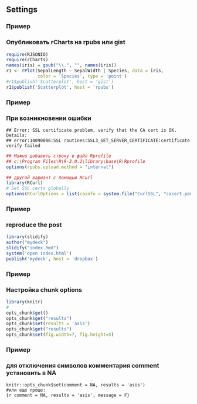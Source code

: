 ## Settings

### Пример
### Опубликовать rCharts на rpubs или gist
```r
require(RJSONIO)
require(rCharts)
names(iris) = gsub("\\.", "", names(iris))
r1 <- rPlot(SepalLength ~ SepalWidth | Species, data = iris, 
            color = 'Species', type = 'point')
#r1$publish('Scatterplot', host = 'gist')
r1$publish('Scatterplot', host = 'rpubs')
```

### Пример
### При возникновении ошибки
```
## Error: SSL certificate problem, verify that the CA cert is OK. Details:
## error:14090086:SSL routines:SSL3_GET_SERVER_CERTIFICATE:certificate verify failed
```
```r
## Можно добавить строку в файл Rprofile 
## c:\Program Files\R\R-3.0.2\library\base\R\Rprofile
options(rpubs.upload.method = "internal")

## другой вариант с помощью RCurl
library(RCurl) 
# Set SSL certs globally
options(RCurlOptions = list(cainfo = system.file("CurlSSL", "cacert.pem", package = "RCurl")))
```

### Пример
### reproduce the post
```r
library(slidify)
author("mydeck")
slidify("index.Rmd")
system('open index.html')
publish('mydeck', host = 'dropbox')
```


### Пример
### Настройка chunk options
```r
library(knitr)
# 
opts_chunk$get()
opts_chunk$get("results")
opts_chunk$set(results = 'asis')
opts_chunk$get("results")
opts_chunk$set(fig.width=7, fig.height=5)
```

### Пример
### для отключения символов комментария comment установить в NA
```
knitr::opts_chunk$set(comment = NA, results = 'asis')
#или еще проще:
{r comment = NA, results = 'asis', message = F}
```